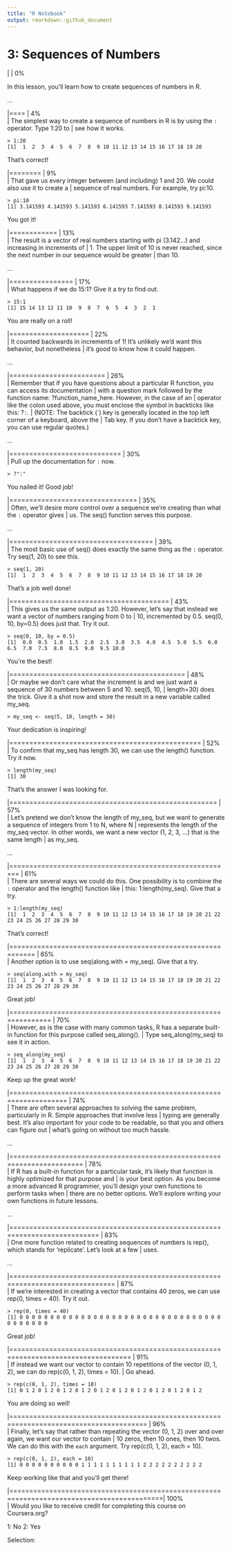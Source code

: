 ```yaml
---
title: "R Notebook"
output: rmarkdown::github_document
---
```

# 3: Sequences of Numbers  

  |                                                                                            |   0%  

| In this lesson, you'll learn how to create sequences of numbers in R.

...

  |====                                                                                        |   4%  
| The simplest way to create a sequence of numbers in R is by using the `:` operator. Type 1:20 to
| see how it works.

`> 1:20`  
` [1]  1  2  3  4  5  6  7  8  9 10 11 12 13 14 15 16 17 18 19 20`  

| That's correct!

  |========                                                                                    |   9%  
| That gave us every integer between (and including) 1 and 20. We could also use it to create a
| sequence of real numbers. For example, try pi:10.

`> pi:10`  
`[1] 3.141593 4.141593 5.141593 6.141593 7.141593 8.141593 9.141593`  

| You got it!

  |============                                                                                |  13%  
| The result is a vector of real numbers starting with pi (3.142...) and increasing in increments of
| 1. The upper limit of 10 is never reached, since the next number in our sequence would be greater
| than 10.

...

  |================                                                                            |  17%  
| What happens if we do 15:1? Give it a try to find out.

`> 15:1`  
` [1] 15 14 13 12 11 10  9  8  7  6  5  4  3  2  1`  

| You are really on a roll!

  |====================                                                                        |  22%  
| It counted backwards in increments of 1! It's unlikely we'd want this behavior, but nonetheless
| it's good to know how it could happen.

...

  |========================                                                                    |  26%  
| Remember that if you have questions about a particular R function, you can access its documentation
| with a question mark followed by the function name: ?function_name_here. However, in the case of an
| operator like the colon used above, you must enclose the symbol in backticks like this: ?`:`.
| (NOTE: The backtick (`) key is generally located in the top left corner of a keyboard, above the
| Tab key. If you don't have a backtick key, you can use regular quotes.)

...

  |============================                                                                |  30%  
| Pull up the documentation for `:` now.

`> ?":"`  

| You nailed it! Good job!

  |================================                                                            |  35%  
| Often, we'll desire more control over a sequence we're creating than what the `:` operator gives
| us. The seq() function serves this purpose.

...

  |====================================                                                        |  39%  
| The most basic use of seq() does exactly the same thing as the `:` operator. Try seq(1, 20) to see this.

`> seq(1, 20)`  
` [1]  1  2  3  4  5  6  7  8  9 10 11 12 13 14 15 16 17 18 19 20`  

| That's a job well done!

  |========================================                                                    |  43%  
| This gives us the same output as 1:20. However, let's say that instead we want a vector of numbers ranging from 0 to
| 10, incremented by 0.5. seq(0, 10, by=0.5) does just that. Try it out.

`> seq(0, 10, by = 0.5)`  
` [1]  0.0  0.5  1.0  1.5  2.0  2.5  3.0  3.5  4.0  4.5  5.0  5.5  6.0  6.5  7.0  7.5  8.0  8.5  9.0  9.5 10.0`  

| You're the best!

  |============================================                                                |  48%  
| Or maybe we don't care what the increment is and we just want a sequence of 30 numbers between 5 and 10. seq(5, 10,
| length=30) does the trick. Give it a shot now and store the result in a new variable called my_seq.

`> my_seq <- seq(5, 10, length = 30)`  

| Your dedication is inspiring!

  |================================================                                            |  52%  
| To confirm that my_seq has length 30, we can use the length() function. Try it now.

`> length(my_seq)`  
`[1] 30`  

| That's the answer I was looking for.

  |====================================================                                        |  57%  
| Let's pretend we don't know the length of my_seq, but we want to generate a sequence of integers from 1 to N, where N
| represents the length of the my_seq vector. In other words, we want a new vector (1, 2, 3, ...) that is the same length
| as my_seq.

...

  |========================================================                                    |  61%  
| There are several ways we could do this. One possibility is to combine the `:` operator and the length() function like
| this: 1:length(my_seq). Give that a try.

`> 1:length(my_seq)`  
` [1]  1  2  3  4  5  6  7  8  9 10 11 12 13 14 15 16 17 18 19 20 21 22 23 24 25 26 27 28 29 30`  

| That's correct!

  |============================================================                                |  65%  
| Another option is to use seq(along.with = my_seq). Give that a try.

`> seq(along.with = my_seq)`  
` [1]  1  2  3  4  5  6  7  8  9 10 11 12 13 14 15 16 17 18 19 20 21 22 23 24 25 26 27 28 29 30`  

| Great job!

  |================================================================                            |  70%  
| However, as is the case with many common tasks, R has a separate built-in function for this purpose called seq_along().
| Type seq_along(my_seq) to see it in action.

`> seq_along(my_seq)`  
` [1]  1  2  3  4  5  6  7  8  9 10 11 12 13 14 15 16 17 18 19 20 21 22 23 24 25 26 27 28 29 30`  

| Keep up the great work!

  |====================================================================                        |  74%  
| There are often several approaches to solving the same problem, particularly in R. Simple approaches that involve less
| typing are generally best. It's also important for your code to be readable, so that you and others can figure out
| what's going on without too much hassle.

...

  |========================================================================                    |  78%  
| If R has a built-in function for a particular task, it's likely that function is highly optimized for that purpose and
| is your best option. As you become a more advanced R programmer, you'll design your own functions to perform tasks when
| there are no better options. We'll explore writing your own functions in future lessons.

...

  |============================================================================                |  83%  
| One more function related to creating sequences of numbers is rep(), which stands for 'replicate'. Let's look at a few
| uses.

...

  |================================================================================            |  87%  
| If we're interested in creating a vector that contains 40 zeros, we can use rep(0, times = 40). Try it out.

`> rep(0, times = 40)`  
` [1] 0 0 0 0 0 0 0 0 0 0 0 0 0 0 0 0 0 0 0 0 0 0 0 0 0 0 0 0 0 0 0 0 0 0 0 0 0 0 0 0`  

| Great job!

  |====================================================================================        |  91%  
| If instead we want our vector to contain 10 repetitions of the vector (0, 1, 2), we can do rep(c(0, 1, 2), times = 10).
| Go ahead.

`> rep(c(0, 1, 2), times = 10)`  
` [1] 0 1 2 0 1 2 0 1 2 0 1 2 0 1 2 0 1 2 0 1 2 0 1 2 0 1 2 0 1 2`  

| You are doing so well!

  |========================================================================================    |  96%  
| Finally, let's say that rather than repeating the vector (0, 1, 2) over and over again, we want our vector to contain
| 10 zeros, then 10 ones, then 10 twos. We can do this with the `each` argument. Try rep(c(0, 1, 2), each = 10).

`> rep(c(0, 1, 2), each = 10)`  
` [1] 0 0 0 0 0 0 0 0 0 0 1 1 1 1 1 1 1 1 1 1 2 2 2 2 2 2 2 2 2 2`  

| Keep working like that and you'll get there!

  |============================================================================================| 100%  
| Would you like to receive credit for completing this course on Coursera.org?

1: No
2: Yes

Selection: